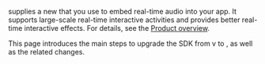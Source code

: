 

<Vpd k="NAME"/> <Vpl k="VSDK_RELEASE" /> supplies a new <Vg k="ASDK"/> that you use to embed real-time audio into your app. It supports large-scale real-time interactive activities and provides better real-time interactive effects. For details, see the [Product overview](../overview/product-overview).

This page introduces the main steps to upgrade the SDK from v<Vpl k="VSDK_PREVIOUS_RELEASE" /> to <Vpl k="VSDK_RELEASE" />, as well as the related changes.


<PlatformWrapper platform="web">
<Web />
</PlatformWrapper>

<PlatformWrapper platform="android">
<Android />
</PlatformWrapper>

<PlatformWrapper platform="ios">
<Ios />
</PlatformWrapper>

<PlatformWrapper platform="macos">
<Macos />
</PlatformWrapper>